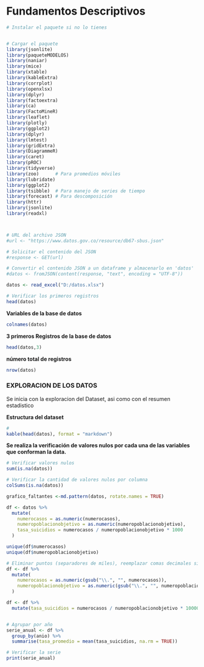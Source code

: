 # Fundamentos Descriptivos {#fundamentos}


```r
# Instalar el paquete si no lo tienes


# Cargar el paquete
library(jsonlite)
library(paqueteMODELOS)
library(naniar)
library(mice)
library(xtable)
library(kableExtra)
library(corrplot)
library(openxlsx)
library(dplyr)
library(factoextra)
library(ca)
library(FactoMineR)
library(leaflet)
library(plotly)
library(ggplot2)
library(dplyr)
library(lmtest)
library(gridExtra)
library(DiagrammeR)
library(caret)
library(pROC)
library(tidyverse)
library(zoo)      # Para promedios móviles
library(lubridate)
library(ggplot2)
library(tsibble)  # Para manejo de series de tiempo
library(forecast) # Para descomposición
library(httr)
library(jsonlite)
library(readxl)



# URL del archivo JSON
#url <- "https://www.datos.gov.co/resource/db67-sbus.json"

# Solicitar el contenido del JSON
#response <- GET(url)

# Convertir el contenido JSON a un dataframe y almacenarlo en 'datos'
#datos <- fromJSON(content(response, "text", encoding = "UTF-8"))

datos <- read_excel("D:/datos.xlsx")

# Verificar los primeros registros
head(datos)

```


**Variables de la base de datos**

```r
colnames(datos)
```

**3 primeros Registros de la base de datos** 

```r
head(datos,3)
```
**número total de registros**

```r
nrow(datos)
```


### EXPLORACION DE LOS DATOS

Se inicia con la exploracion del Dataset, asi como con el resumen estadistico

**Estructura del dataset**

```r
# 
kable(head(datos), format = "markdown")

```


**Se realiza la verificación de valores nulos por cada una de las variables que conforman la data.**

```r
# Verificar valores nulos
sum(is.na(datos))

# Verificar la cantidad de valores nulos por columna
colSums(is.na(datos))

grafico_faltantes <-md.pattern(datos, rotate.names = TRUE)

```


```r

df <- datos %>%
  mutate(
    numerocasos = as.numeric(numerocasos),
    numeropoblacionobjetivo = as.numeric(numeropoblacionobjetivo),
    tasa_suicidios = numerocasos / numeropoblacionobjetivo * 1000
  )

unique(df$numerocasos)
unique(df$numeropoblacionobjetivo)

# Eliminar puntos (separadores de miles), reemplazar comas decimales si fuera el caso
df <- df %>%
  mutate(
    numerocasos = as.numeric(gsub("\\.", "", numerocasos)),
    numeropoblacionobjetivo = as.numeric(gsub("\\.", "", numeropoblacionobjetivo))
  )

df <- df %>%
  mutate(tasa_suicidios = numerocasos / numeropoblacionobjetivo * 100000)


# Agrupar por año
serie_anual <- df %>%
  group_by(anio) %>%
  summarise(tasa_promedio = mean(tasa_suicidios, na.rm = TRUE))

# Verificar la serie
print(serie_anual)


```
